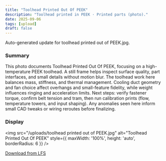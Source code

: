 ```yaml
---
title: "Toolhead Printed Out Of PEEK"
description: "Toolhead printed in PEEK · Printed parts (photo)."
date: 2025-09-06
tags: [upload]
draft: false
---
```


Auto-generated update for toolhead printed out of PEEK.jpg.

### Summary

This photo documents Toolhead Printed Out Of PEEK, focusing on a high-temperature PEEK toolhead. A still frame helps inspect surface quality, part interfaces, and small details without motion blur. The toolhead work here balances mass, stiffness, and thermal management. Cooling duct geometry and fan choice affect overhangs and small-feature fidelity, while weight influences ringing and acceleration limits. Next steps: verify fastener torque, confirm belt tension and tram, then run calibration prints (flow, temperature towers, and input shaping). Any anomalies seen here inform small CAD tweaks or wiring reroutes before finalizing.

### Display

<img src="/uploads/toolhead printed out of PEEK.jpg" alt="Toolhead Printed Out Of PEEK" style={{ maxWidth: '100%', height: 'auto', borderRadius: 6 }} />

[Download from LFS](https://raw.githubusercontent.com/Joejoemojoe/Joe-Printer-HT-HF-350/main/public/uploads/toolhead%20printed%20out%20of%20PEEK.jpg)
